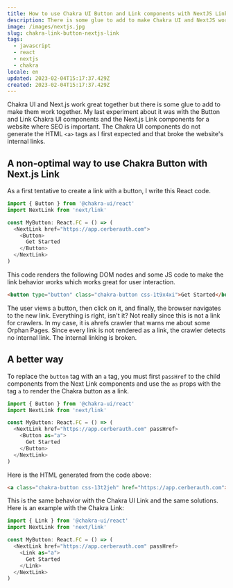 ```yaml
---
title: How to use Chakra UI Button and Link components with NextJS Link
description: There is some glue to add to make Chakra UI and NextJS work together. The Chakra UI components do not generate the "a" tag by default for a link. Let's see how to use the Chakra button to generate links between pages.
image: /images/nextjs.jpg
slug: chakra-link-button-nextjs-link
tags:
  - javascript
  - react
  - nextjs
  - chakra
locale: en
updated: 2023-02-04T15:17:37.429Z
created: 2023-02-04T15:17:37.429Z
---
```


Chakra UI and Next.js work great together but there is some glue to add to make them work together. My last experiment about it was with the Button and Link Chakra UI components and the Next.js Link components for a website where SEO is important. The Chakra UI components do not generate the HTML `<a>` tags as I first expected and that broke the website's internal links.

## A non-optimal way to use Chakra Button with Next.js Link

As a first tentative to create a link with a button, I write this React code.

```ts
import { Button } from '@chakra-ui/react'
import NextLink from 'next/link'

const MyButton: React.FC = () => (
  <NextLink href="https://app.cerberauth.com">
    <Button>
      Get Started
    </Button>
  </NextLink>
)
```

This code renders the following DOM nodes and some JS code to make the link behavior works which works great for user interaction.

```html
<button type="button" class="chakra-button css-1t9x4xi">Get Started</button>
```

The user views a button, then click on it, and finally, the browser navigates to the new link. Everything is right, isn't it? Not really since this is not a link for crawlers. In my case, it is ahrefs crawler that warns me about some Orphan Pages. Since every link is not rendered as a link, the crawler detects no internal link. The internal linking is broken.

## A better way

To replace the `button` tag with an `a` tag, you must first `passHref` to the child components from the Next Link components and use the `as` props with the tag `a` to render the Chakra button as a link.

```ts
import { Button } from '@chakra-ui/react'
import NextLink from 'next/link'

const MyButton: React.FC = () => (
  <NextLink href="https://app.cerberauth.com" passHref>
    <Button as="a">
      Get Started
    </Button>
  </NextLink>
)
```

Here is the HTML generated from the code above:

```html
<a class="chakra-button css-13t2jeh" href="https://app.cerberauth.com">Get Started</a>
```

This is the same behavior with the Chakra UI Link and the same solutions. Here is an example with the Chakra Link:

```ts
import { Link } from '@chakra-ui/react'
import NextLink from 'next/link'

const MyButton: React.FC = () => (
  <NextLink href="https://app.cerberauth.com" passHref>
    <Link as="a">
      Get Started
    </Link>
  </NextLink>
)
```
